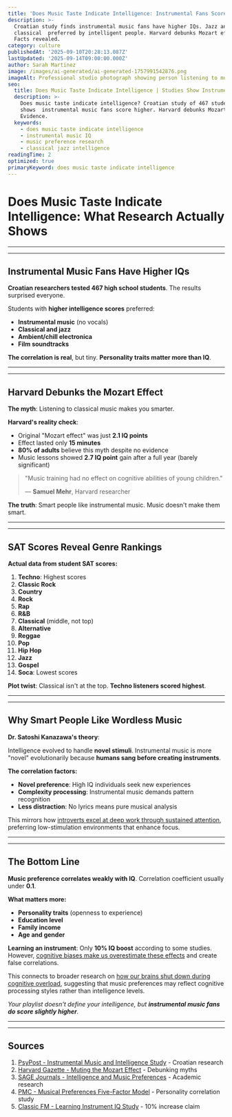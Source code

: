 ```yaml
---
title: 'Does Music Taste Indicate Intelligence: Instrumental Fans Score Higher'
description: >-
  Croatian study finds instrumental music fans have higher IQs. Jazz and
  classical  preferred by intelligent people. Harvard debunks Mozart effect.
  Facts revealed.
category: culture
publishedAt: '2025-09-10T20:28:13.087Z'
lastUpdated: '2025-09-14T09:00:00.000Z'
author: Sarah Martinez
image: /images/ai-generated/ai-generated-1757991542876.png
imageAlt: Professional studio photograph showing person listening to music with subtle brain activity visualization elements, modern neuroscience research setting with professional lighting
seo:
  title: Does Music Taste Indicate Intelligence | Studies Show Instrumental Link
  description: >-
    Does music taste indicate intelligence? Croatian study of 467 students
    shows  instrumental music fans score higher. Harvard debunks Mozart effect.
    Evidence.
  keywords:
    - does music taste indicate intelligence
    - instrumental music IQ
    - music preference research
    - classical jazz intelligence
readingTime: 2
optimized: true
primaryKeyword: does music taste indicate intelligence
---
```


# Does Music Taste Indicate Intelligence: What Research Actually Shows

---

---

## Instrumental Music Fans Have Higher IQs

**Croatian researchers tested 467 high school students**. The results surprised everyone.

Students with **higher intelligence scores** preferred:

- **Instrumental music** (no vocals)
- **Classical and jazz**
- **Ambient/chill electronica**
- **Film soundtracks**

**The correlation is real**, but tiny. **Personality traits matter more than IQ**.

---

---

## Harvard Debunks the Mozart Effect

**The myth**: Listening to classical music makes you smarter.

**Harvard's reality check**:

- Original "Mozart effect" was just **2.1 IQ points**
- Effect lasted only **15 minutes**
- **80% of adults** believe this myth despite no evidence
- Music lessons showed **2.7 IQ point** gain after a full year (barely significant)

> "Music training had no effect on cognitive abilities of young children."
>
> — **Samuel Mehr**, Harvard researcher

**The truth**: Smart people like instrumental music. Music doesn't make them smart.

---

---

## SAT Scores Reveal Genre Rankings

**Actual data from student SAT scores:**

1. **Techno**: Highest scores
2. **Classic Rock**
3. **Country**
4. **Rock**
5. **Rap**
6. **R&B**
7. **Classical** (middle, not top)
8. **Alternative**
9. **Reggae**
10. **Pop**
11. **Hip Hop**
12. **Jazz**
13. **Gospel**
14. **Soca**: Lowest scores

**Plot twist**: Classical isn't at the top. **Techno listeners scored highest**.

---

---

## Why Smart People Like Wordless Music

**Dr. Satoshi Kanazawa's theory**:

Intelligence evolved to handle **novel stimuli**. Instrumental music is more "novel" evolutionarily because **humans sang before creating instruments**.

**The correlation factors:**

- **Novel preference**: High IQ individuals seek new experiences
- **Complexity processing**: Instrumental music demands pattern recognition
- **Less distraction**: No lyrics means pure musical analysis

This mirrors how [introverts excel at deep work through sustained attention](/psychology/why-introverts-excel-at-deep-work-psychology-research-2025), preferring low-stimulation environments that enhance focus.

---

---

## The Bottom Line

**Music preference correlates weakly with IQ**. Correlation coefficient usually under **0.1**.

**What matters more:**

- **Personality traits** (openness to experience)
- **Education level**
- **Family income**
- **Age and gender**

**Learning an instrument**: Only **10% IQ boost** according to some studies. However, [cognitive biases make us overestimate these effects](/psychology/your-brain-lies-to-you-cognitive-biases-2025) and create false correlations.

This connects to broader research on [how our brains shut down during cognitive overload](/psychology/cognitive-disengagement-multitasking-brain-shutdown), suggesting that music preferences may reflect cognitive processing styles rather than intelligence levels.

_Your playlist doesn't define your intelligence, but **instrumental music fans do score slightly higher**._

---

---

## Sources

1. [PsyPost - Instrumental Music and Intelligence Study](https://www.psypost.org/more-intelligent-individuals-are-more-likely-to-enjoy-instrumental-music-study-finds/) - Croatian research
2. [Harvard Gazette - Muting the Mozart Effect](https://news.harvard.edu/gazette/story/2013/12/muting-the-mozart-effect/) - Debunking myths
3. [SAGE Journals - Intelligence and Music Preferences](https://journals.sagepub.com/doi/10.1177/0305735616650991) - Academic research
4. [PMC - Musical Preferences Five-Factor Model](https://pmc.ncbi.nlm.nih.gov/articles/PMC4846047/) - Personality correlation study
5. [Classic FM - Learning Instrument IQ Study](https://www.classicfm.com/music-news/learning-musical-instrument-increases-iq-10-percent/) - 10% increase claim

